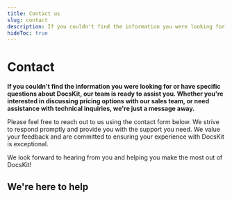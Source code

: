 ```yaml
---
title: Contact us
slug: contact
description: If you couldn't find the information you were looking for or have specific questions about DocsKit, please contact us. 
hideToc: true
---
```


# Contact

**If you couldn't find the information you were looking for or have specific questions about DocsKit, our team is ready to assist you. Whether you're interested in discussing pricing options with our sales team, or need assistance with technical inquiries, we're just a message away.**

Please feel free to reach out to us using the contact form below. We strive to respond promptly and provide you with the support you need. We value your feedback and are committed to ensuring your experience with DocsKit is exceptional.

We look forward to hearing from you and helping you make the most out of DocsKit!

## We're here to help


<ContactForm />
